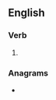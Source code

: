 ==English==

===Verb===
{{head|en|present participle}}

# {{present participle of|disorientate|lang=en|nocat=1}}

===Anagrams===
* {{anagrams|en|disintegration}}